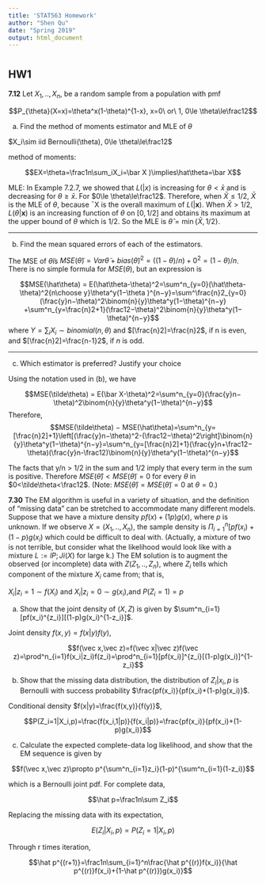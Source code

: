 ```yaml
---
title: 'STAT563 Homework'
author: "Shen Qu"
date: "Spring 2019"
output: html_document
---
```


#  {.tabset .tabset-fade .tabset-pills}

## HW1

**7.12** Let $X_1,..,X_n$, be a random sample from a population with pmf

$$P_{\theta}(X=x)=\theta^x(1-\theta)^{1-x}, x=0\ or\ 1, 0\le \theta\le\frac12$$

(a) Find the method of moments estimator and MLE of $\theta$

$X_i\sim iid Bernoulli(\theta), 0\le \theta\le\frac12$

method of moments:

$$EX=\theta=\frac1n\sum_iX_i=\bar X )\implies\hat\theta=\bar X$$

MLE: In Example 7.2.7, we showed that $L(|x)$ is increasing for $\theta<\bar x$ and is decreasing for $\theta\ge\bar x$. For $0\le \theta\le\frac12$. Therefore, when $\bar X\le1/2$, $\bar X$ is the MLE of $\theta$, because ¯X is the overall maximum of $L(|\mathbf{x})$. When $\bar X > 1/2$, $L(\theta|\mathbf{x})$ is an increasing function of $\theta$ on $[0, 1/2]$ and obtains its maximum at the upper bound of $\theta$ which is $1/2$. So the MLE is $\hat\theta=\min\{\bar X,1/2\}$.

 ---
 
(b) Find the mean squared errors of each of the estimators.

The MSE of $\tilde\theta$is $MSE(\tilde\theta) = Var\tilde\theta + bias(\tilde\theta)^2=((1−\theta)/n)+0^2=(1−\theta)/n$. There is no simple formula for $MSE(\theta)$, but an expression is 

$$MSE(\hat\theta) = E(\hat\theta-\theta)^2=\sum^n_{y=0}(\hat\theta-\theta)^2{n\choose y}\theta^y(1−\theta )^{n−y}=\sum^\frac{n}2_{y=0}(\frac{y}n−\theta)^2\binom{n}{y}\theta^y(1−\theta)^{n−y} +\sum^n_{y=\frac{n}2+1}(\frac12−\theta)^2\binom{n}{y}\theta^y(1−\theta)^{n−y}$$
where $Y=\sum_iX_i\sim binomial(n,\theta)$ and $[\frac{n}2]=\frac{n}2$, if n is even, and $[\frac{n}2]=\frac{n-1}2$, if $n$ is odd.

 ---
 
(c) Which estimator is preferred? Justify your choice

Using the notation used in (b), we have

$$MSE(\tilde\theta) = E(\bar X-\theta)^2=\sum^n_{y=0}(\frac{y}n−\theta)^2\binom{n}{y}\theta^y(1−\theta)^{n−y}$$
Therefore,
$$MSE(\tilde\theta) − MSE(\hat\theta)=\sum^n_{y=[\frac{n}2]+1}\left[(\frac{y}n−\theta)^2-(\frac12−\theta)^2\right]\binom{n}{y}\theta^y(1−\theta)^{n−y}=\sum^n_{y=[\frac{n}2]+1}(\frac{y}n+\frac12−\theta)(\frac{y}n-\frac12)\binom{n}{y}\theta^y(1−\theta)^{n−y}$$
 
The facts that y/n > 1/2 in the sum and     1/2 imply that every term in the sum is positive.
Therefore $MSE(\hat\theta)<MSE(\tilde\theta)=0$ for every $\theta$ in $0<\tilde\theta<\frac12$. (Note: $MSE(\hat\theta)=MSE(\tilde\theta)=0$ at $\theta=0$.)
  
  

**7.30** The EM algorithm is useful in a variety of situation, and the definition of "missing data" can be stretched to accommodate many different models. Suppose that we have a mixture density $pf(x) + (1 p)g(x)$, where $p$ is unknown. If we observe $X = (X_1,..,X_n)$, the sample density is $\Pi_{i=1}^n[pf(x_i)+(1-p)g(x_i)$ which could be difficult to deal with. (Actually, a mixture of two is not terrible, but consider what the likelihood would look like with a mixture $L:=l P;Ji(X)$ for large k.)
The EM solution is to augment the observed (or incomplete) data with $Z (Z_1,..,Z_n)$, where $Z_i$ tells which component of the mixture $X_i$ came from; that is,

$X_i|z_i=1\sim f(X_i)$ and $X_i|z_i=0\sim g(x_i)$,and $P(Z_i=1)=p$

(a) Show that the joint density of $(X,Z)$ is given by $\sum^n_{i=1}[pf(x_i)^{z_i}][(1-p)g(x_i)^{1-z_i}]$.

Joint density $f(x,y)=f(x|y)f(y)$,

$$f(\vec x,\vec z)=f(\vec x|\vec z)f(\vec z)=\prod^n_{i=1}f(x_i|z_i)f(z_i)=\prod^n_{i=1}[pf(x_i)]^{z_i}[(1-p)g(x_i)]^{1-z_i}$$

(b) Show that the missing data distribution, the distribution of $Z_i|x_i,p$ is Bernoulli with success probability $\frac{pf(x_i)}{pf(x_i)+(1-p)g(x_i)}$.

Conditional density $f(x|y)=\frac{f(x,y)}{f(y)}$,

$$P(Z_i=1|X_i,p)=\frac{f(x_i,1|p)}{f(x_i|p)}=\frac{pf(x_i)}{pf(x_i)+(1-p)g(x_i)}$$

(c) Calculate the expected complete-data log likelihood, and show that the EM sequence is given by

$$f(\vec x,\vec z)\propto p^{\sum^n_{i=1}z_i}(1-p)^{\sum^n_{i=1}(1-z_i)}$$

which is a Bernoulli joint pdf. For complete data,

$$\hat p=\frac1n\sum Z_i$$

Replacing the missing data with its expectation,

$$E(Z_i|X_i,p)=P(Z_i=1|X_i,p)$$

Through r times iteration,

$$\hat p^{(r+1)}=\frac1n\sum_{i=1}^n\frac{\hat p^{(r)}f(x_i)}{\hat p^{(r)}f(x_i)+(1-\hat p^{(r)})g(x_i)}$$
